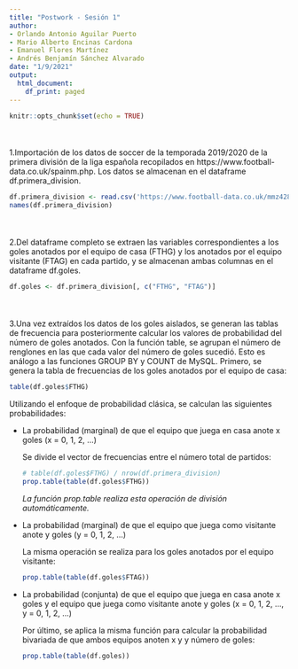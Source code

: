 ---
title: "Postwork - Sesión 1"
author:
- Orlando Antonio Aguilar Puerto
- Mario Alberto Encinas Cardona
- Emanuel Flores Martínez
- Andrés Benjamín Sánchez Alvarado
date: "1/9/2021"
output:
  html_document:
    df_print: paged
---

```{r setup, include=FALSE}
knitr::opts_chunk$set(echo = TRUE)
```

<div style="margin-bottom:50px;">
</div>


1.Importación de los datos de soccer de la temporada 2019/2020 de la primera división de la liga española recopilados en https://www.football-data.co.uk/spainm.php. Los datos se almacenan en el dataframe df.primera_division.

```{r}
df.primera_division <- read.csv('https://www.football-data.co.uk/mmz4281/1920/SP1.csv')
names(df.primera_division)
```

<div style="margin-bottom:50px;">
</div>

2.Del dataframe completo se extraen las variables correspondientes a los goles anotados por el equipo de casa (FTHG) y los anotados por el equipo visitante (FTAG) en cada partido, y se almacenan ambas columnas en el dataframe df.goles.

```{r}
df.goles <- df.primera_division[, c("FTHG", "FTAG")]
```

<div style="margin-bottom:50px;">
</div>


3.Una vez extraídos los datos de los goles aislados, se generan las tablas de frecuencia para posteriormente calcular los valores de probabilidad del número de goles anotados. Con la función table, se agrupan el número de renglones en las que cada valor del número de goles sucedió. Esto es análogo a las funciones GROUP BY y COUNT de MySQL. 
Primero, se genera la tabla de frecuencias de los goles anotados por el equipo de casa:

```{r}
table(df.goles$FTHG)
```

Utilizando el enfoque de probabilidad clásica, se calculan las siguientes probabilidades:

- La probabilidad (marginal) de que el equipo que juega en casa anote x goles (x = 0, 1, 2, ...)

  Se divide el vector de frecuencias entre el número total de partidos:
  
  ```{r}
  # table(df.goles$FTHG) / nrow(df.primera_division)
  prop.table(table(df.goles$FTHG))
  ```
  
  *La función prop.table realiza esta operación de división automáticamente.*

\vspace{20pt}

- La probabilidad (marginal) de que el equipo que juega como visitante anote y goles (y = 0, 1, 2, ...)

  La misma operación se realiza para los goles anotados por el equipo visitante:
  
  ```{r}
  prop.table(table(df.goles$FTAG))
  ```

\vspace{20pt}

- La probabilidad (conjunta) de que el equipo que juega en casa anote x goles y el equipo que juega como visitante anote y goles (x = 0, 1, 2, ..., y = 0, 1, 2, ...)

  Por último, se aplica la misma función para calcular la probabilidad bivariada de que ambos equipos anoten x y y número de goles:
  
  ```{r}
  prop.table(table(df.goles))
  ```
